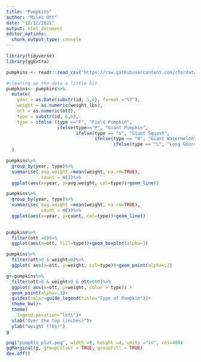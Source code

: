 ```yaml
---
title: "Pumpkins"
author: "Miles Ott"
date: "12/12/2021"
output: html_document
editor_options: 
  chunk_output_type: console
---
```



```r
library(tidyverse)
library(ggExtra)

pumpkins <- readr::read_csv('https://raw.githubusercontent.com/rfordatascience/tidytuesday/master/data/2021/2021-10-19/pumpkins.csv')

#cleaning up the data a little bit
pumpkins<- pumpkins%>%
  mutate(
    year = as.Date(substr(id, 1,4), format ="%Y"),
    weight = as.numeric(weight_lbs),
    ott = as.numeric(ott),
    type = substr(id, 6,6),
    type = ifelse (type =="F", "Field Pumpkin", 
                   ifelse(type=="P", "Giant Pumpkin", 
                          ifelse(type == "S", "Giant Squash",
                                 ifelse(type == "W", "Giant Watermelon",
                                        ifelse(type == "L", "Long Gourd", "Tomato")))))
  )

```

```r

pumpkins%>%
  group_by(year, type)%>%
  summarise( avg.weight =mean(weight, na.rm=TRUE),
             count = n())%>%
  ggplot(aes(x=year, y=avg.weight, col=type))+geom_line()

pumpkins%>%
  group_by(year, type)%>%
  summarise( avg.weight =mean(weight, na.rm=TRUE),
             count = n())%>%
  ggplot(aes(x=year, y=count, col=type))+geom_line()
  
```


```r

pumpkins%>%
  filter(ott >0)%>%
  ggplot(aes(x=ott, fill=type))+geom_boxplot(alpha=1)

pumpkins%>%
  filter(ott>0 & weight>0)%>%
  ggplot( aes(x=ott, y=weight, col=type))+geom_point(alpha=.2)

```




```r
g<-pumpkins%>%
  filter(ott>0 & weight>0 & ott<600)%>%
  ggplot( aes(x=ott, y=weight, color = type)) +
  geom_point(alpha=.3)+
  guides(color=guide_legend(title="Type of Pumpkin"))+
  theme_bw()+
  theme(
    legend.position="left")+
  xlab("Over the top (inches)")+
  ylab("weight (lbs)")
g

png("pumpkin_plot.png", width =8, height =4, units ="in", res=400)
ggMarginal(g, groupColour = TRUE, groupFill = TRUE)
dev.off()
```

